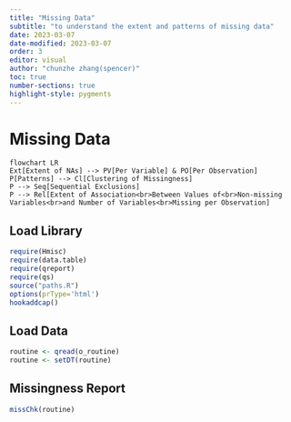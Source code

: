 ```yaml
---
title: "Missing Data"
subtitle: "to understand the extent and patterns of missing data"
date: 2023-03-07
date-modified: 2023-03-07
order: 3
editor: visual
author: "chunzhe zhang(spencer)"
toc: true
number-sections: true
highlight-style: pygments
---
```


# Missing Data {#sec-missing}

```mermaid
flowchart LR
Ext[Extent of NAs] --> PV[Per Variable] & PO[Per Observation]
P[Patterns] --> Cl[Clustering of Missingness]
P --> Seq[Sequential Exclusions]
P --> Rel[Extent of Association<br>Between Values of<br>Non-missing Variables<br>and Number of Variables<br>Missing per Observation]
```

## Load Library {.unnumbered}

```r
require(Hmisc)
require(data.table)
require(qreport)
require(qs)
source("paths.R")
options(prType='html')
hookaddcap()
```

## Load Data {.unnumbered}

```r
routine <- qread(o_routine)
routine <- setDT(routine)
```

## Missingness Report

```r
missChk(routine)
```

